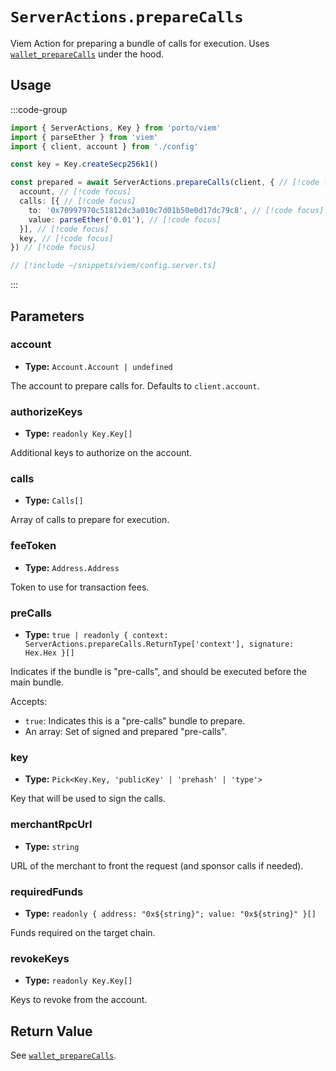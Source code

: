 # `ServerActions.prepareCalls`

Viem Action for preparing a bundle of calls for execution. Uses [`wallet_prepareCalls`](/rpc-server/wallet_prepareCalls) under the hood.

## Usage

:::code-group

```ts twoslash [example.ts]
import { ServerActions, Key } from 'porto/viem'
import { parseEther } from 'viem'
import { client, account } from './config'

const key = Key.createSecp256k1()

const prepared = await ServerActions.prepareCalls(client, { // [!code focus]
  account, // [!code focus]
  calls: [{ // [!code focus]
    to: '0x70997970c51812dc3a010c7d01b50e0d17dc79c8', // [!code focus]
    value: parseEther('0.01'), // [!code focus]
  }], // [!code focus]
  key, // [!code focus]
}) // [!code focus]
```

```ts twoslash [config.ts] filename="config.ts"
// [!include ~/snippets/viem/config.server.ts]
```

:::

## Parameters

### account

- **Type:** `Account.Account | undefined`

The account to prepare calls for. Defaults to `client.account`.

### authorizeKeys

- **Type:** `readonly Key.Key[]`

Additional keys to authorize on the account.

### calls

- **Type:** `Calls[]`

Array of calls to prepare for execution.

### feeToken

- **Type:** `Address.Address`

Token to use for transaction fees.

### preCalls

- **Type:** `true | readonly { context: ServerActions.prepareCalls.ReturnType['context'], signature: Hex.Hex }[]`

Indicates if the bundle is "pre-calls", and should be executed before
the main bundle.

Accepts:

- `true`: Indicates this is a "pre-calls" bundle to prepare.
- An array: Set of signed and prepared "pre-calls".

### key

- **Type:** `Pick<Key.Key, 'publicKey' | 'prehash' | 'type'>`

Key that will be used to sign the calls.

### merchantRpcUrl

- **Type:** `string`

URL of the merchant to front the request (and sponsor calls if needed).

### requiredFunds

- **Type:** `readonly { address: "0x${string}"; value: "0x${string}" }[]`

Funds required on the target chain.

### revokeKeys

- **Type:** `readonly Key.Key[]`

Keys to revoke from the account.

## Return Value

See [`wallet_prepareCalls`](/rpc-server/wallet_prepareCalls#response).
